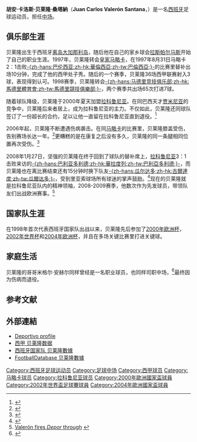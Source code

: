 {{spanish name 2|Valerón|Santana}}
{{noteta
|G1=laliga
|T=zh-hans:胡安·卡洛斯·贝莱隆;zh-hk:桑·卡路斯·華拿朗;zh-tw:胡安·卡洛斯·貝萊隆;
|1=zh-hans:胡安;zh-hk:桑;zh-tw:胡安;
|2=zh-hans:卡洛斯;zh-hk:卡路斯;zh-tw:卡洛斯;
|3=zh-hans:贝莱隆;zh-hk:華拿朗;zh-tw:貝萊隆;
|4=zh-hans:桑塔纳;zh-hk:辛坦拿;zh-tw:桑塔納;
}}
{{Football player infobox
| playername = 胡安·卡洛斯·貝萊隆<br />''Juan Carlos Valerón ''
| fullname = Juan Carlos Valerón Santana
| image = [[File:Juan_Carlos_Valerón_20minutos.jpg|220px]]
| nickname = ''El Flaco''（瘦子）
| dateofbirth = {{birth date and age|1975|6|17}}
| height = {{height|m = 1.80}} 
| cityofbirth = [[大加那利岛|大加那利岛]]{{tsl|en|Arguineguin|阿尔基内金}}
| countryofbirth = [[西班牙|西班牙]]
| position = [[中场|中场]]
| currentclub = 
| clubnumber =
| youthyears1 = 1987–1990 | youthclubs1 = [[CD_Arguineguín|Arguineguín]]
| youthyears2 = 1990–1994 | youthclubs2 = [[拉斯帕尔马斯体育联盟|拉斯帕尔马斯]]
| years1 = 1994–1995 | clubs1 = [[拉斯帕尔马斯体育联盟|拉斯帕尔马斯B]] | caps1 = 25 | goals1 = 7
| years2 = 1995–1997 | clubs2 = [[拉斯帕尔马斯体育联盟|拉斯帕尔马斯]] | caps2 = 54 | goals2 = 5
| years3 = 1997–1998 | clubs3 = [[皇家馬略卡體育會|馬略卡]] | caps3 = 36 | goals3 = 3
| years4 = 1998–2000 | clubs4 = [[马德里竞技俱乐部|马德里竞技]] | caps4 = 65 | goals4 = 7
| years5 = 2000–2013 | clubs5 = [[拉科鲁尼亚体育俱乐部|拉科鲁尼亚]] | caps5 = 328 | goals5 = 24
| years6 = 2013–2016 | clubs6 = [[拉斯帕尔马斯体育联盟|拉斯帕尔马斯]] | caps6 = 82 | goals6 = 3
| totalcaps = 590 | totalgoals = 49
| nationalyears1 = 1997–1998 | nationalteam1 = [[西班牙21歲以下國家足球隊|西班牙U21]] | nationalcaps1 = 4 | nationalgoals1 = 0
| nationalyears2 = 1997 | nationalteam2 = [[西班牙23歲以下國家足球隊|西班牙U23]] | nationalcaps2 = 4 | nationalgoals2 = 0
| nationalyears3 = 1998–2005 | nationalteam3 = [[西班牙國家足球隊|西班牙]] | nationalcaps3 = 46 | nationalgoals3 = 5
| pcupdate = 2009年5月31日
| ntupdate = 2008年8月31日
}}{{中文譯名
| english    = '''Valerón '''
| putonghua  = 贝莱隆
| taiwan     = 貝萊隆
| cantonese  = 華拿朗
|}}
'''胡安·卡洛斯·贝莱隆·桑塔納'''（'''Juan Carlos Valerón Santana'''，{{bd|1975年|6月17日|catidx=Valeron, Juan Carlos}}）是一名[[西班牙|西班牙]]足球运动员，担任[[中场|中场]]。

== 俱乐部生涯 ==
贝莱隆出生于西班牙[[离岛|离岛]][[大加那利岛|大加那利岛]]，随后他在自己的家乡球会[[拉斯帕尔马斯体育联盟|拉斯帕尔马斯]]开始了自己的职业生涯。1997年，贝莱隆转会[[皇家马略卡|皇家马略卡]]，在1997年8月31日马略卡2：1击败[[巴伦西亚足球俱乐部|-{zh-hans:巴伦西亚;zh-hk:華倫西亞;zh-tw:巴倫西亞;}-]]的比赛里替补出场10分钟，完成了他的西甲处子秀。随后的一个赛季，贝莱隆36场西甲联赛射入3球，表现得到认可。1998赛季，贝莱隆转会[[马德里竞技|-{zh-hans:马德里竞技俱乐部;zh-hk:馬德里體育會;zh-tw:馬德里競技俱樂部;}-]]，两个赛季共出场65次打进7球。

随着球队降级，贝莱隆于2000年夏天加盟[[拉科鲁尼亚足球俱乐部|拉科鲁尼亚]]。在同巴西天才[[贾米尼亚|贾米尼亚]]的竞争中，贝莱隆后来者居上，成为拉科鲁尼亚的主力。不仅如此，贝莱隆还同球队签订了一份超长的合约，足以让他一直留在拉科鲁尼亚直到退役。<ref>{{Cite web |url=http://www.uefa.com/competitions/ucl/news/kind=1/newsid=143588.html |title=Valerón shows devotion to ''Depor'' |access-date=2009-07-22 |archive-date=2009-03-15 |archive-url=https://web.archive.org/web/20090315100410/http://www.uefa.com/competitions/ucl/news/kind=1/newsid=143588.html |dead-url=no }}</ref>

2006年起，贝莱隆不断遭遇伤病袭击。在同[[皇家马略卡|马略卡]]的比赛里，贝莱隆膝盖受伤，告别赛场长达一年。<ref>{{Cite web |url=http://www.uefa.com/footballeurope/news/kind=2/newsid=387382.html |title=Valerón suffers injury blow |access-date=2009-07-22 |archive-date=2009-03-15 |archive-url=https://web.archive.org/web/20090315100037/http://www.uefa.com/footballeurope/news/kind=2/newsid=387382.html |dead-url=no }}</ref>更糟糕的是在康复之后没有多久，贝莱隆的同一条腿相同位置再次受伤。<ref>{{Cite web |url=http://www.uefa.com/footballeurope/news/kind=2/newsid=518254.html |title=Critical surgery nears for Valerón |access-date=2009-07-22 |archive-date=2009-03-15 |archive-url=https://web.archive.org/web/20090315100425/http://www.uefa.com/footballeurope/news/kind=2/newsid=518254.html |dead-url=no }}</ref>

2008年1月27日，坚强的贝莱隆在终于回到了球队的替补席上，[[拉科鲁尼亚足球俱乐部|拉科鲁尼亚]]3：1击败来访的[[皇家巴利亚多利德足球俱乐部|-{zh-hans:巴利亚多利德;zh-hk:華拉度列;zh-tw:巴利亞多利德;}-]]，而贝莱隆也在离比赛结束还有15分钟时换下队友[[瓜尔达多|-{zh-hans:瓜尔达多;zh-hk:古爾達度;zh-tw:瓜爾达多;}-]]，受到里亚索球场所有球迷的掌声鼓励。<ref>{{Cite web |url=http://www.uefa.com/competitions/uefacup/news/kind=1/newsid=795440.html |title=Valerón thankful for new lease of life |access-date=2009-07-22 |archive-date=2009-04-14 |archive-url=https://web.archive.org/web/20090414191332/http://www.uefa.com/competitions/uefacup/news/kind%3D1/newsid%3D795440.html |dead-url=no }}</ref>现在的贝莱隆就是拉科鲁尼亚队内的精神领袖，2008-2009赛季，他数次作为先发球员，带领队友们出战欧洲赛事。<ref>[http://www.uefa.com/competitions/intertotocup/fixturesresults/round=15293/match=302906/report=rp.html Valerón fires ''Depor'' through] {{webarchive|url=https://web.archive.org/web/20081012100433/http://www.uefa.com/competitions/intertotocup/fixturesresults/round%3D15293/match%3D302906/report%3Drp.html |date=2008-10-12 }}</ref>

== 国家队生涯 ==
在1998年首次代表西班牙国家队出战以来，贝莱隆先后参加了[[2000年欧洲足球锦标赛|2000年欧洲杯]]，[[2002年世界杯足球赛|2002年世界杯]]和[[2004年欧洲足球锦标赛|2004年欧洲杯]]，并且在多场关键比赛里打进关键球。

== 家庭生活 ==
贝莱隆的哥哥米格尔·安赫尔同样曾经是一名职业球员，也同样司职中场，<ref>{{Cite web |url=http://www.bdfutbol.com/en/j/j6588.html |title=Miguél Ángel Valerón at BDFutbol |access-date=2009-07-22 |archive-date=2020-05-21 |archive-url=https://web.archive.org/web/20200521031658/https://www.bdfutbol.com/en/j/j6588.html |dead-url=no }}</ref>最终因为伤病而退役。

== 参考文献 ==
{{reflist}}

== 外部連結 ==
* [http://www.canaldeportivo.com/servlet/es.iris.servlets.Equipo?accion=1&ver=2&id_persona=3871&id_equipo=27 Deportivo profile] {{Wayback|url=http://www.canaldeportivo.com/servlet/es.iris.servlets.Equipo?accion=1&ver=2&id_persona=3871&id_equipo=27 |date=20070930185251 }} {{es icon}}
* [http://www.lfp.es/historico/primera/plantillas/historial.asp?jug=6468 西甲 贝莱隆数据] {{Wayback|url=http://www.lfp.es/historico/primera/plantillas/historial.asp?jug=6468 |date=20071029152524 }} {{es icon}}
* [https://web.archive.org/web/20120419025404/http://futbol.sportec.es/seleccion/ficha_jugador.asp?j=648&n=valeron%2Fjuan%2Fcarlos%2Fvaleron%2Fsantana 西班牙国家队 贝莱隆數據] {{es icon}}
* [http://www.footballdatabase.com/site/players/index.php?dumpPlayer=552 FootballDatabase 贝莱隆數據] {{Wayback|url=http://www.footballdatabase.com/site/players/index.php?dumpPlayer=552 |date=20060526082414 }}

{{2000年欧洲足球锦标赛西班牙参赛名单}}
{{2002年世界杯足球賽西班牙参赛名单}}
{{2004年欧洲足球锦标赛西班牙参赛名单}}

{{DEFAULTSORT:Valeron, Juan Carlos}}
[[Category:西班牙足球运动员|Category:西班牙足球运动员]]
[[Category:足球中场|Category:足球中场]]
[[Category:西甲球员|Category:西甲球员]]
[[Category:马略卡球员|Category:马略卡球员]]
[[Category:拉科鲁尼亚球员|Category:拉科鲁尼亚球员]]
[[Category:2000年歐洲國家盃球員|Category:2000年歐洲國家盃球員]]
[[Category:2002年世界盃足球賽球員|Category:2002年世界盃足球賽球員]]
[[Category:2004年歐洲國家盃球員|Category:2004年歐洲國家盃球員]]